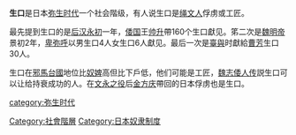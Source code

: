 {{unreferenced|time=2011-01-22T08:35:32+00:00}}
'''生口'''是日本[[弥生时代|弥生时代]]一个社会階级，有人说生口是[[绳文人|绳文人]]俘虏或工匠。

最先提到生口的是[[后汉|后汉]][[永初_(东汉)|永初]]一年，[[倭国|倭国]]王[[帅升|帅升]]帶160个生口獻见。笫二次是[[魏明帝|魏明帝]]景初2年，[[卑弥呼|卑弥呼]]以男生口4人女生口6人獻见。最后一次是[[臺與|臺與]]时獻給[[曹芳|曹芳]]生口30人。

生口在[[邪馬台國|邪馬台國]]地位比[[奴婢|奴婢]]高但比下戶低，他们可能是工匠，[[魏志倭人传|魏志倭人传]]説生口可以让给持衰成功的人。在[[文永之役|文永之役]]后[[金方庆|金方庆]]帶回的日本俘虏也是生口。

[[category:弥生时代|category:弥生时代]]
[[Category:社會階層|Category:社會階層]]
[[Category:日本奴隶制度|Category:日本奴隶制度]]